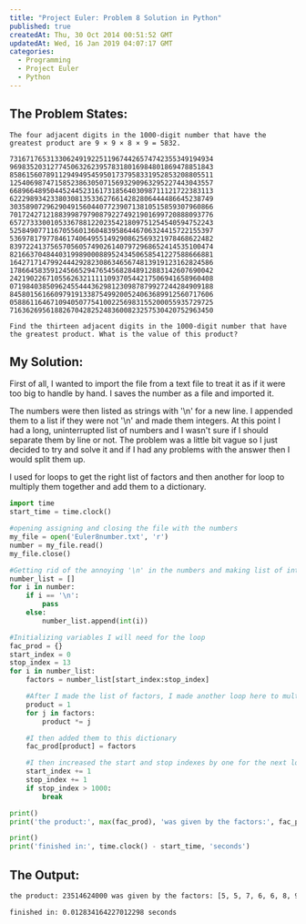 ```yaml
---
title: "Project Euler: Problem 8 Solution in Python"
published: true
createdAt: Thu, 30 Oct 2014 00:51:52 GMT
updatedAt: Wed, 16 Jan 2019 04:07:17 GMT
categories:
  - Programming
  - Project Euler
  - Python
---
```


## The Problem States:

```
The four adjacent digits in the 1000-digit number that have the greatest product are 9 × 9 × 8 × 9 = 5832.

73167176531330624919225119674426574742355349194934
96983520312774506326239578318016984801869478851843
85861560789112949495459501737958331952853208805511
12540698747158523863050715693290963295227443043557
66896648950445244523161731856403098711121722383113
62229893423380308135336276614282806444486645238749
30358907296290491560440772390713810515859307960866
70172427121883998797908792274921901699720888093776
65727333001053367881220235421809751254540594752243
52584907711670556013604839586446706324415722155397
53697817977846174064955149290862569321978468622482
83972241375657056057490261407972968652414535100474
82166370484403199890008895243450658541227588666881
16427171479924442928230863465674813919123162824586
17866458359124566529476545682848912883142607690042
24219022671055626321111109370544217506941658960408
07198403850962455444362981230987879927244284909188
84580156166097919133875499200524063689912560717606
05886116467109405077541002256983155200055935729725
71636269561882670428252483600823257530420752963450

Find the thirteen adjacent digits in the 1000-digit number that have the greatest product. What is the value of this product?
```

## My Solution:

First of all, I wanted to import the file from a text file to treat it as if it were too big to handle by hand. I
saves the number as a file and imported it.

The numbers were then listed as strings with '\n' for a new line. I appended them to a list if they were not '\n' and
made them integers. At this point I had a long, uninterrupted list of numbers and I wasn't sure if I should separate
them by line or not. The problem was a little bit vague so I just decided to try and solve it and if I had any
problems with the answer then I would split them up.

I used for loops to get the right list of factors and then another for loop to multiply them together and add them to
a dictionary.

```python
import time
start_time = time.clock()

#opening assigning and closing the file with the numbers
my_file = open('Euler8number.txt', 'r')
number = my_file.read()
my_file.close()

#Getting rid of the annoying '\n' in the numbers and making list of ints
number_list = []
for i in number:
    if i == '\n':
        pass
    else:
        number_list.append(int(i))

#Initializing variables I will need for the loop
fac_prod = {}
start_index = 0
stop_index = 13
for i in number_list:
    factors = number_list[start_index:stop_index]

    #After I made the list of factors, I made another loop here to multiply them together
    product = 1
    for j in factors:
        product *= j

    #I then added them to this dictionary
    fac_prod[product] = factors

    #I then increased the start and stop indexes by one for the next loop
    start_index += 1
    stop_index += 1
    if stop_index > 1000:
        break

print()
print('the product:', max(fac_prod), 'was given by the factors:', fac_prod[max(fac_prod)])

print()
print('finished in:', time.clock() - start_time, 'seconds')
```

## The Output:

```bash
the product: 23514624000 was given by the factors: [5, 5, 7, 6, 6, 8, 9, 6, 6, 4, 8, 9, 5]

finished in: 0.012834164227012298 seconds
```
